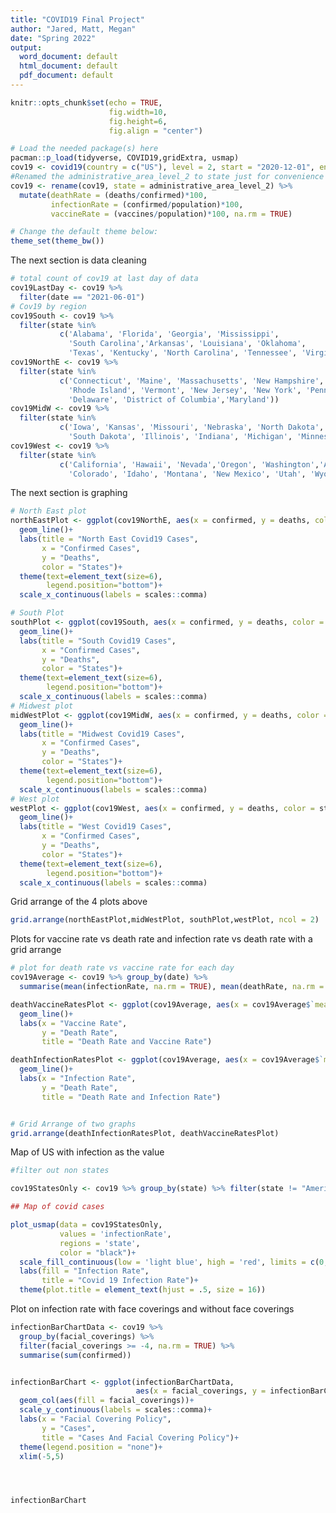 ```yaml
---
title: "COVID19 Final Project"
author: "Jared, Matt, Megan"
date: "Spring 2022"
output:
  word_document: default
  html_document: default
  pdf_document: default
---
```


```r
knitr::opts_chunk$set(echo = TRUE,
                      fig.width=10, 
                      fig.height=6, 
                      fig.align = "center")

# Load the needed package(s) here
pacman::p_load(tidyverse, COVID19,gridExtra, usmap)
cov19 <- covid19(country = c("US"), level = 2, start = "2020-12-01", end = "2021-06-01")
#Renamed the administrative_area_level_2 to state just for convenience and added three percentage variables
cov19 <- rename(cov19, state = administrative_area_level_2) %>%
  mutate(deathRate = (deaths/confirmed)*100,
         infectionRate = (confirmed/population)*100,
         vaccineRate = (vaccines/population)*100, na.rm = TRUE)

# Change the default theme below:
theme_set(theme_bw())
```

The next section is data cleaning

```r
# total count of cov19 at last day of data
cov19LastDay <- cov19 %>%
  filter(date == "2021-06-01")
# Cov19 by region
cov19South <- cov19 %>% 
  filter(state %in% 
           c('Alabama', 'Florida', 'Georgia', 'Mississippi', 
             'South Carolina','Arkansas', 'Louisiana', 'Oklahoma', 
             'Texas', 'Kentucky', 'North Carolina', 'Tennessee', 'Virginia', 'West Virginia'))
cov19NorthE <- cov19 %>% 
  filter(state %in% 
           c('Connecticut', 'Maine', 'Massachusetts', 'New Hampshire', 
             'Rhode Island', 'Vermont', 'New Jersey', 'New York', 'Pennsylvania',
             'Delaware', 'District of Columbia','Maryland'))
cov19MidW <- cov19 %>%
  filter(state %in%
           c('Iowa', 'Kansas', 'Missouri', 'Nebraska', 'North Dakota', 
             'South Dakota', 'Illinois', 'Indiana', 'Michigan', 'Minnesota', 'Ohio', 'Wisconsin'))
cov19West <- cov19 %>%
  filter(state %in%
           c('California', 'Hawaii', 'Nevada','Oregon', 'Washington','Arizona', 
             'Colorado', 'Idaho', 'Montana', 'New Mexico', 'Utah', 'Wyoming'))
```

The next section is graphing

```r

# North East plot
northEastPlot <- ggplot(cov19NorthE, aes(x = confirmed, y = deaths, color = state))+
  geom_line()+
  labs(title = "North East Covid19 Cases",
       x = "Confirmed Cases",
       y = "Deaths",
       color = "States")+
  theme(text=element_text(size=6),
        legend.position="bottom")+
  scale_x_continuous(labels = scales::comma)

# South Plot
southPlot <- ggplot(cov19South, aes(x = confirmed, y = deaths, color = state))+
  geom_line()+
  labs(title = "South Covid19 Cases",
       x = "Confirmed Cases",
       y = "Deaths",
       color = "States")+
  theme(text=element_text(size=6),
        legend.position="bottom")+
  scale_x_continuous(labels = scales::comma)
# Midwest plot
midWestPlot <- ggplot(cov19MidW, aes(x = confirmed, y = deaths, color = state))+
  geom_line()+
  labs(title = "Midwest Covid19 Cases",
       x = "Confirmed Cases",
       y = "Deaths",
       color = "States")+
  theme(text=element_text(size=6),
        legend.position="bottom")+
  scale_x_continuous(labels = scales::comma)
# West plot
westPlot <- ggplot(cov19West, aes(x = confirmed, y = deaths, color = state))+
  geom_line()+
  labs(title = "West Covid19 Cases",
       x = "Confirmed Cases",
       y = "Deaths",
       color = "States")+
  theme(text=element_text(size=6),
        legend.position="bottom")+
  scale_x_continuous(labels = scales::comma)
```

Grid arrange of the 4 plots above

```r

grid.arrange(northEastPlot,midWestPlot, southPlot,westPlot, ncol = 2)

```


Plots for vaccine rate vs death rate and infection rate vs death rate with a grid arrange


```r

# plot for death rate vs vaccine rate for each day
cov19Average <- cov19 %>% group_by(date) %>%
  summarise(mean(infectionRate, na.rm = TRUE), mean(deathRate, na.rm = TRUE), mean(vaccineRate, na.rm = TRUE))

deathVaccineRatesPlot <- ggplot(cov19Average, aes(x = cov19Average$`mean(vaccineRate, na.rm = TRUE)`, y = cov19Average$`mean(deathRate, na.rm = TRUE)`))+
  geom_line()+
  labs(x = "Vaccine Rate",
       y = "Death Rate",
       title = "Death Rate and Vaccine Rate")

deathInfectionRatesPlot <- ggplot(cov19Average, aes(x = cov19Average$`mean(infectionRate, na.rm = TRUE)`, y = cov19Average$`mean(deathRate, na.rm = TRUE)`))+
  geom_line()+
  labs(x = "Infection Rate",
       y = "Death Rate",
       title = "Death Rate and Infection Rate")


# Grid Arrange of two graphs
grid.arrange(deathInfectionRatesPlot, deathVaccineRatesPlot)
```

Map of US with infection as the value

```r
#filter out non states

cov19StatesOnly <- cov19 %>% group_by(state) %>% filter(state != "American Samoa", state != "Puerto Rico", state != "Northern Mariana Islands", state != "District of Columbia", state != "Guam", state != "Virgin Islands")

## Map of covid cases

plot_usmap(data = cov19StatesOnly,
           values = 'infectionRate',
           regions = 'state',
           color = "black")+
  scale_fill_continuous(low = 'light blue', high = 'red', limits = c(0,15))+
  labs(fill = "Infection Rate",
       title = "Covid 19 Infection Rate")+
  theme(plot.title = element_text(hjust = .5, size = 16))

```

Plot on infection rate with face coverings and without face coverings


```r

infectionBarChartData <- cov19 %>% 
  group_by(facial_coverings) %>% 
  filter(facial_coverings >= -4, na.rm = TRUE) %>%
  summarise(sum(confirmed))


infectionBarChart <- ggplot(infectionBarChartData, 
                            aes(x = facial_coverings, y = infectionBarChartData$`sum(confirmed)`))+
  geom_col(aes(fill = facial_coverings))+
  scale_y_continuous(labels = scales::comma)+
  labs(x = "Facial Covering Policy",
       y = "Cases",
       title = "Cases And Facial Covering Policy")+
  theme(legend.position = "none")+
  xlim(-5,5)




infectionBarChart






```
